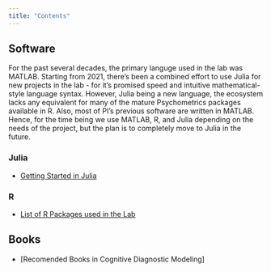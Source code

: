 ```yaml
---
title: "Contents"
---
```


## Software 
:::{.callout-note}
For the past several decades, the primary languge used in the lab was MATLAB. Starting from 2021, there's been a combined effort to use Julia for new projects in the lab - for it's promised speed and intuitive mathematical-style language syntax. However, Julia being a new language, the ecosystem lacks any equivalent for many of the mature Psychometrics packages available in R. Also, most of PI's previous software are written in MATLAB. Hence, for the time being we use MATLAB, R, and Julia depending on the needs of the project, but the plan is to completely move to Julia in the future. 
:::


### Julia 

- [Getting Started in Julia](/pages/julia-getting-started.qmd)

### R

- [List of R Packages used in the Lab](/pages/r-packagelist.qmd) 

## Books 
 - [Recomended Books in Cognitive Diagnostic Modeling]